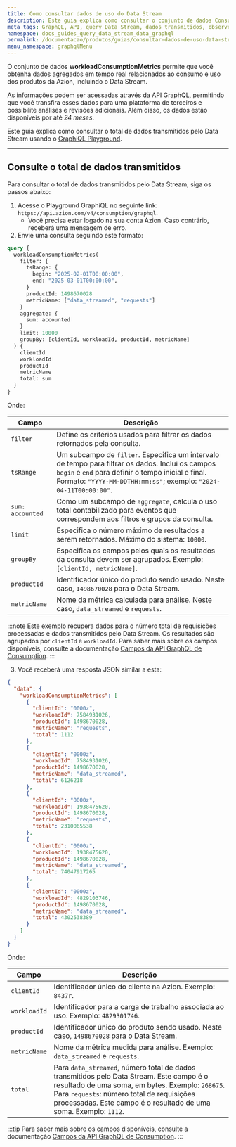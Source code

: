 ```yaml
---
title: Como consultar dados de uso do Data Stream
description: Este guia explica como consultar o conjunto de dados Consumption e verificar os dados transmitidos pelo Data Stream usando o GraphiQL Playground.
meta_tags: GraphQL, API, query Data Stream, dados transmitidos, observe, dados de uso, consumo
namespace: docs_guides_query_data_stream_data_graphql
permalink: /documentacao/produtos/guias/consultar-dados-de-uso-data-stream-com-graphql/
menu_namespace: graphqlMenu
---
```


O conjunto de dados **workloadConsumptionMetrics** permite que você obtenha dados agregados em tempo real relacionados ao consumo e uso dos produtos da Azion, incluindo o Data Stream.

As informações podem ser acessadas através da API GraphQL, permitindo que você transfira esses dados para uma plataforma de terceiros e possibilite análises e revisões adicionais. Além disso, os dados estão disponíveis por até *24 meses*.

Este guia explica como consultar o total de dados transmitidos pelo Data Stream usando o [GraphiQL Playground](/pt-br/documentacao/produtos/devtools/playground-graphql/).

---

## Consulte o total de dados transmitidos

Para consultar o total de dados transmitidos pelo Data Stream, siga os passos abaixo:

1. Acesse o Playground GraphiQL no seguinte link: `https://api.azion.com/v4/consumption/graphql`.
    - Você precisa estar logado na sua conta Azion. Caso contrário, receberá uma mensagem de erro.
2. Envie uma consulta seguindo este formato:

```graphql
query {
  workloadConsumptionMetrics(
    filter: {
      tsRange: { 
        begin: "2025-02-01T00:00:00",
        end: "2025-03-01T00:00:00",
      }
      productId: 1498670028
      metricName: ["data_streamed", "requests"]
    }
    aggregate: {
      sum: accounted
    }
    limit: 10000
    groupBy: [clientId, workloadId, productId, metricName]
  ) {
    clientId
    workloadId
    productId
    metricName
    total: sum
  }
}
```

Onde:

| Campo | Descrição |
|----------|----------|
| `filter` | Define os critérios usados para filtrar os dados retornados pela consulta. |
| `tsRange` | Um subcampo de `filter`. Especifica um intervalo de tempo para filtrar os dados. Inclui os campos `begin` e `end` para definir o tempo inicial e final. Formato: `"YYYY-MM-DDTHH:mm:ss"`; exemplo: `"2024-04-11T00:00:00"`. |
| `sum: accounted` | Como um subcampo de `aggregate`, calcula o uso total contabilizado para eventos que correspondem aos filtros e grupos da consulta. |
| `limit` | Especifica o número máximo de resultados a serem retornados. Máximo do sistema: `10000`. |
| `groupBy` | Especifica os campos pelos quais os resultados da consulta devem ser agrupados. Exemplo: `[clientId, metricName]`. |
| `productId` | Identificador único do produto sendo usado. Neste caso, `1498670028` para o Data Stream. |
| `metricName` | Nome da métrica calculada para análise. Neste caso, `data_streamed` e `requests`. |

:::note
Este exemplo recupera dados para o número total de requisições processadas e dados transmitidos pelo Data Stream. Os resultados são agrupados por `clientId` e `workloadId`. Para saber mais sobre os campos disponíveis, consulte a documentação [Campos da API GraphQL de Consumption](/pt-br/documentacao/devtools/graphql-api/recursos/campos-gql-consumption/).
:::

3. Você receberá uma resposta JSON similar a esta:

```json
{
  "data": {
    "workloadConsumptionMetrics": [
      {
        "clientId": "0000z",
        "workloadId": 7584931026,
        "productId": 1498670028,
        "metricName": "requests",
        "total": 1112
      },
      {
        "clientId": "0000z",
        "workloadId": 7584931026,
        "productId": 1498670028,
        "metricName": "data_streamed",
        "total": 6126218
      },
      {
        "clientId": "0000z",
        "workloadId": 1938475620,
        "productId": 1498670028,
        "metricName": "requests",
        "total": 2310065538
      },
      {
        "clientId": "0000z",
        "workloadId": 1938475620,
        "productId": 1498670028,
        "metricName": "data_streamed",
        "total": 74047917265
      },
      {
        "clientId": "0000z",
        "workloadId": 4829103746,
        "productId": 1498670028,
        "metricName": "data_streamed",
        "total": 4302538389
      }
    ]
  }
}
```

Onde:

| Campo | Descrição |
|----------|----------|
| `clientId` | Identificador único do cliente na Azion. Exemplo: `8437r`. |
| `workloadId` | Identificador para a carga de trabalho associada ao uso. Exemplo: `4829301746`. |
| `productId` | Identificador único do produto sendo usado. Neste caso, `1498670028` para o Data Stream. |
| `metricName` | Nome da métrica medida para análise. Exemplo: `data_streamed` e `requests`. |
| `total` | Para `data_streamed`, número total de dados transmitidos pelo Data Stream. Este campo é o resultado de uma soma, em bytes. Exemplo: `268675`. <br/> Para `requests`: número total de requisições processadas. Este campo é o resultado de uma soma. Exemplo: `1112`. |

:::tip
Para saber mais sobre os campos disponíveis, consulte a documentação [Campos da API GraphQL de Consumption](/pt-br/documentacao/devtools/graphql-api/recursos/campos-gql-consumption/).
:::

